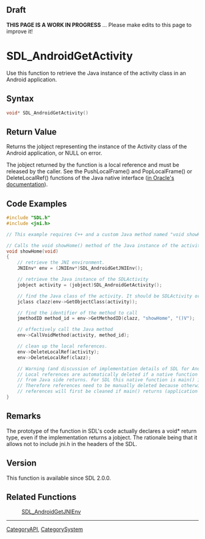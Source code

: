 == Draft ==

'''THIS PAGE IS A WORK IN PROGRESS''' ... Please make edits to this page to improve it!


= SDL_AndroidGetActivity =
Use this function to retrieve the Java instance of the activity class in an Android application.


== Syntax ==
<syntaxhighlight lang='c++'>
void* SDL_AndroidGetActivity()
</syntaxhighlight>

== Return Value ==
Returns the jobject representing the instance of the Activity class of the Android application, or NULL on error.

The jobject returned by the function is a local reference and must be released by the caller. See the PushLocalFrame() and PopLocalFrame() or DeleteLocalRef() functions of the Java native interface ([http://docs.oracle.com/javase/1.5.0/docs/guide/jni/spec/functions.html in Oracle's documentation]).

== Code Examples ==
<syntaxhighlight lang='c++'>
#include "SDL.h"
#include <jni.h>

// This example requires C++ and a custom Java method named "void showHome()"

// Calls the void showHome() method of the Java instance of the activity.
void showHome(void)
{
    // retrieve the JNI environment.
    JNIEnv* env = (JNIEnv*)SDL_AndroidGetJNIEnv();

    // retrieve the Java instance of the SDLActivity
    jobject activity = (jobject)SDL_AndroidGetActivity();

    // find the Java class of the activity. It should be SDLActivity or a subclass of it.
    jclass clazz(env->GetObjectClass(activity));

    // find the identifier of the method to call
    jmethodID method_id = env->GetMethodID(clazz, "showHome", "()V");

    // effectively call the Java method
    env->CallVoidMethod(activity, method_id);

    // clean up the local references.
    env->DeleteLocalRef(activity);
    env->DeleteLocalRef(clazz);

    // Warning (and discussion of implementation details of SDL for Android):
    // Local references are automatically deleted if a native function called
    // from Java side returns. For SDL this native function is main() itself.
    // Therefore references need to be manually deleted because otherwise the
    // references will first be cleaned if main() returns (application exit).
}
</syntaxhighlight>

== Remarks ==
The prototype of the function in SDL's code actually declares a void* return type, even if the implementation returns a jobject. The rationale being that it allows not to include jni.h in the headers of the SDL.

== Version ==
This function is available since SDL 2.0.0.

== Related Functions ==
:[[SDL_AndroidGetJNIEnv]]

----
[[CategoryAPI]], [[CategorySystem]]
<!-- #See the Style Guide for instructions on editing the footer. -->
